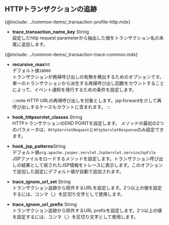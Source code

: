 ## HTTPトランザクションの追跡

{@include: ../common-items/_transaction-profile-http.mdx} 

-   **trace_transaction_name_key** <span class='type'>String</span><br/>
    設定したhttp request parameterから抽出した値をトランザクション名の末尾に追加します。

{@include: ../common-items/_transaction-trace-common.mdx} 

-   **recursive_max**<span class='type'>Int</span><br/>
    デフォルト値`10000`<br/>トランザクションが再帰呼び出しの有無を検出するためのオプションです。単一のトランザクションから派生する再帰呼び出し回数をカウントすることによって、イベント通知を発行するための条件を設定します。

    :::note
    HTTP URLの再帰呼び出しを対象とします。jsp:forwardを介して再呼び出しするケースもカウントに含まれます。
    :::

-   **hook_httpservlet_classes** <span class='type'>String</span><br/>
    HTTPトランザクションのEND POINTを設定します。 メソッドの最初の2つのパラメータは、`HttpServletRequest`と`HttpServletResponse`のみ設定できます。

-   **hook_jsp_patterns**<span class='type'>String</span><br/>
    デフォルト値`org.apache.jasper.servlet.JspServlet.serviceJspFile`<br/>JSPファイルをロードするメソッドを設定します。トランザクション呼び出しの結果として戻されたJSP情報をトレースに表示します。このオプションで追加した設定にデフォルト値が自動で追加されます。

-   **trace_ignore_url_set** <span class='type'>String</span><br/>
    トランザクション追跡から除外するURLを設定します。2つ以上の値を設定するには、コンマ（,）を区切り文字として使用します。

-   **trace_ignore_url_prefix** <span class='type'>String</span><br/>
    トランザクション追跡から除外するURL prefixを設定します。2つ以上の値を設定するには、コンマ（,）を区切り文字として使用します。
